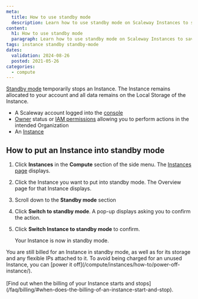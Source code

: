 ```yaml
---
meta:
  title: How to use standby mode
  description: Learn how to use standby mode on Scaleway Instances to save resources and reduce costs without losing data or configurations.
content:
  h1: How to use standby mode
  paragraph: Learn how to use standby mode on Scaleway Instances to save resources and reduce costs without losing data or configurations.
tags: instance standby standby-mode
dates:
  validation: 2024-08-26
  posted: 2021-05-26
categories:
  - compute
---
```


[Standby mode](/compute/instances/concepts/#standby-mode) temporarily stops an Instance. The Instance remains allocated to your account and all data remains on the Local Storage of the Instance.

<Macro id="requirements" />

- A Scaleway account logged into the [console](https://console.scaleway.com)
- [Owner](/identity-and-access-management/iam/concepts/#owner) status or [IAM permissions](/identity-and-access-management/iam/concepts/#permission) allowing you to perform actions in the intended Organization
- An [Instance](/compute/instances/how-to/create-an-instance/)

## How to put an Instance into standby mode

1. Click **Instances** in the **Compute** section of the side menu. The [Instances page](https://console.scaleway.com/instance/servers) displays.
2. Click the Instance you want to put into standby mode. The Overview page for that Instance displays.
3. Scroll down to the **Standby mode** section
    <Lightbox src="scaleway-standby-mode.webp" alt="" />
4. Click **Switch to standby mode**. A pop-up displays asking you to confirm the action.
5. Click **Switch Instance to standby mode** to confirm.

    Your Instance is now in standby mode.

<Message type="important">
  You are still billed for an Instance in standby mode, as well as for its storage and any flexible IPs attached to it. To avoid being charged for an unused Instance, you can [power it off](/compute/instances/how-to/power-off-instance/). <br /><br />
  [Find out when the billing of your Instance starts and stops](/faq/billing/#when-does-the-billing-of-an-instance-start-and-stop).
</Message>


